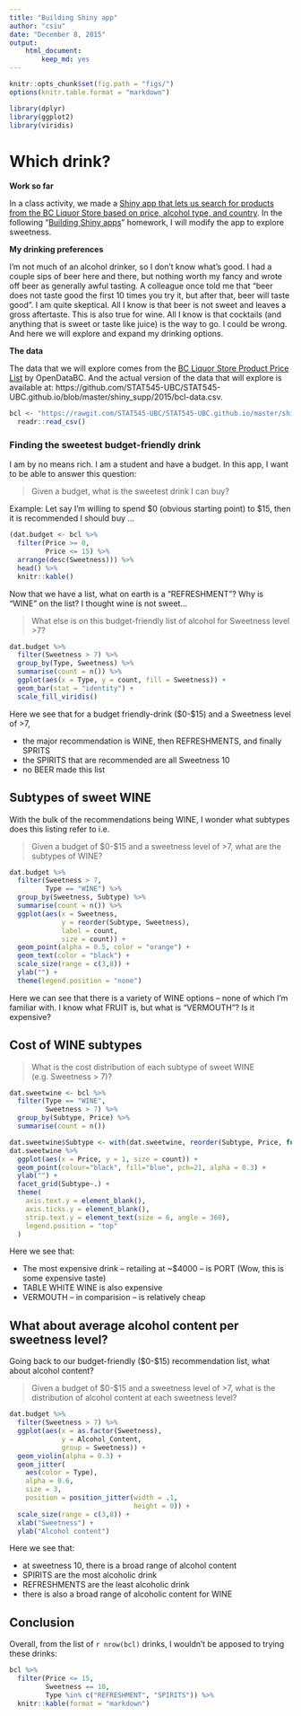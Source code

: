 ```yaml
---
title: "Building Shiny app"
author: "csiu"
date: "December 8, 2015"
output: 
    html_document:
        keep_md: yes
---
```

```r
knitr::opts_chunk$set(fig.path = "figs/")
options(knitr.table.format = "markdown")
```

```r
library(dplyr)
library(ggplot2)
library(viridis)
```

# Which drink?

**Work so far**

In a class activity, we made a [Shiny app that lets us search for products from the BC Liquor Store based on price, alcohol type, and country](http://stat545-ubc.github.io/shiny01_activity.html#final-shiny-app-code). In the following "[Building Shiny apps](http://stat545-ubc.github.io/hw11_shiny.html)" homework, I will modify the app to explore sweetness.

**My drinking preferences**

I'm not much of an alcohol drinker, so I don't know what's good. I had a couple sips of beer here and there, but nothing worth my fancy and wrote off beer as generally awful tasting. A colleague once told me that "beer does not taste good the first 10 times you try it, but after that, beer will taste good". I am quite skeptical. All I know is that beer is not sweet and leaves a gross aftertaste. This is also true for wine. All I know is that cocktails (and anything that is sweet or taste like juice) is the way to go. I could be wrong. And here we will explore and expand my drinking options.

**The data**

The data that we will explore comes from the [BC Liquor Store Product Price List](https://www.opendatabc.ca/dataset/bc-liquor-store-product-price-list-current-prices) by OpenDataBC. And the actual version of the data that will explore is available at: https://github.com/STAT545-UBC/STAT545-UBC.github.io/blob/master/shiny_supp/2015/bcl-data.csv.

```r
bcl <- "https://rawgit.com/STAT545-UBC/STAT545-UBC.github.io/master/shiny_supp/2015/bcl-data.csv" %>% 
  readr::read_csv()
```


### Finding the sweetest budget-friendly drink

I am by no means rich. I am a student and have a budget. In this app, I want to be able to answer this question:

> Given a budget, what is the sweetest drink I can buy?

Example: Let say I'm willing to spend $0 (obvious starting point) to $15, then it is recommended I should buy ...

```r
(dat.budget <- bcl %>% 
  filter(Price >= 0,
         Price <= 15) %>% 
  arrange(desc(Sweetness))) %>% 
  head() %>% 
  knitr::kable()
```

Now that we have a list, what on earth is a "REFRESHMENT"? Why is "WINE" on the list? I thought wine is not sweet...

> What else is on this budget-friendly list of alcohol for Sweetness level >7?

```r
dat.budget %>% 
  filter(Sweetness > 7) %>% 
  group_by(Type, Sweetness) %>% 
  summarise(count = n()) %>% 
  ggplot(aes(x = Type, y = count, fill = Sweetness)) + 
  geom_bar(stat = "identity") +
  scale_fill_viridis()  
```

Here we see that for a budget friendly-drink ($0-$15) and a Sweetness level of >7, 

- the major recommendation is WINE, then REFRESHMENTS, and finally SPRITS
- the SPIRITS that are recommended are all Sweetness 10
- no BEER made this list

## Subtypes of sweet WINE
With the bulk of the recommendations being WINE, I wonder what subtypes does this listing refer to i.e.

> Given a budget of $0-$15 and a sweetness level of >7, what are the subtypes of WINE?

```r
dat.budget %>% 
  filter(Sweetness > 7,
         Type == "WINE") %>% 
  group_by(Sweetness, Subtype) %>% 
  summarise(count = n()) %>% 
  ggplot(aes(x = Sweetness, 
             y = reorder(Subtype, Sweetness), 
             label = count,
             size = count)) + 
  geom_point(alpha = 0.5, color = "orange") +
  geom_text(color = "black") +
  scale_size(range = c(3,8)) +
  ylab("") +
  theme(legend.position = "none")
```

Here we can see that there is a variety of WINE options -- none of which I'm familiar with. I know what FRUIT is, but what is "VERMOUTH"? Is it expensive?

## Cost of WINE subtypes

> What is the cost distribution of each subtype of sweet WINE (e.g. Sweetness > 7)?

```r
dat.sweetwine <- bcl %>% 
  filter(Type == "WINE",
         Sweetness > 7) %>% 
  group_by(Subtype, Price) %>% 
  summarise(count = n())

dat.sweetwine$Subtype <- with(dat.sweetwine, reorder(Subtype, Price, function(x){-max(x)}))
dat.sweetwine %>%  
  ggplot(aes(x = Price, y = 1, size = count)) +
  geom_point(colour="black", fill="blue", pch=21, alpha = 0.3) +
  ylab("") +
  facet_grid(Subtype~.) +
  theme(
    axis.text.y = element_blank(),
    axis.ticks.y = element_blank(),
    strip.text.y = element_text(size = 6, angle = 360),
    legend.position = "top"
  )
```

Here we see that:

- The most expensive drink -- retailing at ~$4000 -- is PORT (Wow, this is some expensive taste)
- TABLE WHITE WINE is also expensive
- VERMOUTH -- in comparision -- is relatively cheap

## What about average alcohol content per sweetness level?
Going back to our budget-friendly ($0-$15) recommendation list, what about alcohol content?

> Given a budget of $0-$15 and a sweetness level of >7, what is the distribution of alcohol content at each sweetness level?

```r
dat.budget %>% 
  filter(Sweetness > 7) %>% 
  ggplot(aes(x = as.factor(Sweetness), 
             y = Alcohol_Content,
             group = Sweetness)) +
  geom_violin(alpha = 0.3) +
  geom_jitter(
    aes(color = Type),
    alpha = 0.6,
    size = 3,
    position = position_jitter(width = .1,
                               height = 0)) +
  scale_size(range = c(3,8)) +
  xlab("Sweetness") +
  ylab("Alcohol content")
```

Here we see that: 

- at sweetness 10, there is a broad range of alcohol content 
- SPIRITS are the most alcoholic drink
- REFRESHMENTS are the least alcoholic drink
- there is also a broad range of alcoholic content for WINE

## Conclusion

Overall, from the list of `r nrow(bcl)` drinks, I wouldn't be apposed to trying these drinks:

```r
bcl %>% 
  filter(Price <= 15,
         Sweetness == 10,
         Type %in% c("REFRESHMENT", "SPIRITS")) %>% 
  knitr::kable(format = "markdown")
```

